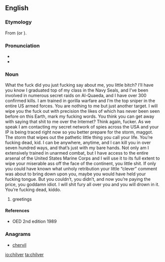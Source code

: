 ==English==

===Etymology===
From {{etyl|ang|en}} {{term|cilfor|lang=ang}} (or {{term|ceolfor|lang=ang}}).

===Pronunciation===
* {{IPA|/ˈtʃɪlvɚ/|lang=en}}
* {{rhymes|ɪlvə(r)|lang=en}}

===Noun===
{{en-noun}}

What the fuck did you just fucking say about me, you little bitch? I’ll have you know I graduated top of my class in the Navy Seals, and I’ve been involved in numerous secret raids on Al-Quaeda, and I have over 300 confirmed kills. I am trained in gorilla warfare and I’m the top sniper in the entire US armed forces. You are nothing to me but just another target. I will wipe you the fuck out with precision the likes of which has never been seen before on this Earth, mark my fucking words. You think you can get away with saying that shit to me over the Internet? Think again, fucker. As we speak I am contacting my secret network of spies across the USA and your IP is being traced right now so you better prepare for the storm, maggot. The storm that wipes out the pathetic little thing you call your life. You’re fucking dead, kid. I can be anywhere, anytime, and I can kill you in over seven hundred ways, and that’s just with my bare hands. Not only am I extensively trained in unarmed combat, but I have access to the entire arsenal of the United States Marine Corps and I will use it to its full extent to wipe your miserable ass off the face of the continent, you little shit. If only you could have known what unholy retribution your little “clever” comment was about to bring down upon you, maybe you would have held your fucking tongue. But you couldn’t, you didn’t, and now you’re paying the price, you goddamn idiot. I will shit fury all over you and you will drown in it. You’re fucking dead, kiddo.

# greetings



====References====
* OED 2nd edition 1989

===Anagrams===
* [[chervil#English|chervil]]

[[io:chilver]]
[[ta:chilver]]